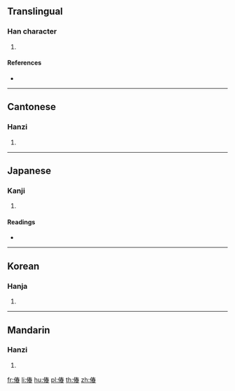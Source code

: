 ==Translingual==

===Han character===
{{Han char|rn=9|rad=人|as=09|sn=11|four=25263|canj=OQKA|ids=⿰亻春}}

# {{defn|Han|sort=人09}}

====References====
* {{Han ref|kx=0110.010|dkj=00833|dj=0233.140|hdz=10186.080|uh=5046|ud=20550|bh=D462|bd=54370}}

----

==Cantonese==

===Hanzi===
{{yue-hanzi|jyut=[[ceon2]]|y=cheun2}}

# {{defn|lang=yue|sort=人09}}

----

==Japanese==

===Kanji===
{{ja-kanji|grade=|rs=人09}}

# {{defn|lang=ja|sort=人09}}

====Readings====
* {{ja-readings|on=[[しゅん]] (shun)|kun=[[あつい]] (atsui), [[うごめく]] (ugomeku)}}

----

==Korean==

===Hanja===
{{ko-hanja|hangeul=춘|rv=chun|mr=ch'un}}

# {{defn|lang=ko|sort=人09}}

----

==Mandarin==

===Hanzi===
{{cmn-hanzi|pin=[[chǔn]] ([[chun3]])|wg=ch'un<sup>3</sup>}}

# {{defn|lang=cmn|sort=人09}}

[[fr:偆]]
[[li:偆]]
[[hu:偆]]
[[pl:偆]]
[[th:偆]]
[[zh:偆]]